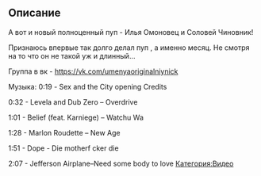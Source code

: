 
== Описание ==
А вот и новый полноценный пуп - Илья Омоновец и Соловей Чиновник!

Признаюсь впервые так долго делал пуп , а именно месяц. Не смотря на то что он не такой уж и длинный...

Группа в вк - https://vk.com/umenyaoriginalniynick

Музыка:
0:19 - Sex and the City opening Credits

0:32 - Levela and Dub Zero – Overdrive

1:01 - Belief (feat. Karniege) – Watchu Wa

1:28 - Marlon Roudette – New Age

1:51 - Dope - Die motherf cker die

2:07 - Jefferson Airplane–Need some body to love
[[Категория:Видео]]